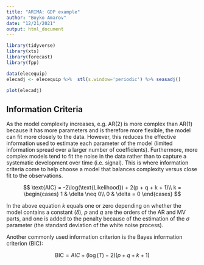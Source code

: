 ```yaml
---
title: "ARIMA: GDP example"
author: "Boyko Amarov"
date: "12/21/2021"
output: html_document
---
```


```r
library(tidyverse)
library(xts)
library(forecast)
library(fpp)

data(elecequip)
elecadj <- elecequip %>%  stl(s.window='periodic') %>% seasadj()
```
```r
plot(elecadj)
```

## Information Criteria

As the model complexity increases, e.g. AR(2) is more complex than AR(1) because it has more parameters and is therefore more flexible, the model can fit more closely to the data.
However, this reduces the effective information used to estimate each parameter of the model (limited information spread over a larger number of coefficients). Furthermore, more complex models
tend to fit the noise in the data rather than to capture a systematic development over time (i.e. signal). This is where information criteria come to help choose a model that balances complexity
versus close fit to the observations.

$$
\text{AIC} = -2\log(\text{Likelihood}) + 2(p + q + k + 1)\\
k = \begin{cases}
1 & \delta \neq 0\\
0 & \delta = 0
\end{cases}
$$

In the above equation $k$ equals one or zero depending on whether the model contains a constant ($\delta$), $p$ and $q$ are the orders of the AR and MV parts, and one is added to the penalty because of the estimation of the $\sigma$ parameter (the standard deviation of the white noise process).

Another commonly used information criterion is the Bayes information criterion (BIC):

$$
\text{BIC} = AIC + (\log(T) - 2)(p + q + k + 1)
$$


